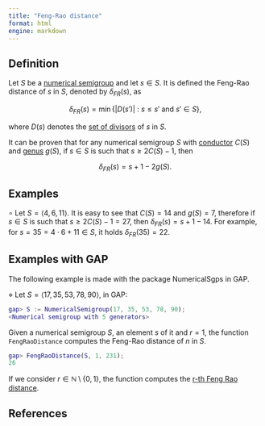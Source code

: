 ```yaml
---
title: "Feng-Rao distance"
format: html
engine: markdown
---
```


## Definition

Let $S$ be a [numerical semigroup](../Basic-concepts/Numerical-semigroup.qmd) and let $s \in S$. It is defined the Feng-Rao distance of $s$ in $S$, denoted by $\delta_{FR}(s)$, as

$$
\delta_{FR}(s) = \min \{ |D(s')| ~ : ~ s \le s' \text{ and } s' \in S\},
$$

where $D(s)$ denotes the [set of divisors](../Basic-concepts/Set-divisors.qmd) of $s$ in $S$.

It can be proven that for any numerical semigroup $S$ with [conductor](../Basic-concepts/Conductor.qmd) $C(S)$ and [genus](../Basic-concepts/Genus.qmd) $g(S)$, if $s \in S$ is such that $s \ge 2C(S) - 1$, then

$$
\delta_{FR}(s) = s + 1 - 2g(S).
$$

## Examples

$\circ$ Let $S = \langle 4, 6, 11 \rangle$. It is easy to see that $C(S) = 14$ and $g(S) = 7$, therefore if $s \in S$ is such that $s \ge 2C(S) - 1 = 27$, then $\delta_{FR}(s) = s + 1 -14$. For example, for $s = 35 = 4 \cdot 6 + 11 \in S$, it holds $\delta_{FR}(35) = 22$.

## Examples with GAP

The following example is made with the package NumericalSgps in GAP.

$\diamond$ Let $S = \langle 17, 35, 53, 78, 90 \rangle$, in GAP:

``` gap
gap> S := NumericalSemigroup(17, 35, 53, 78, 90);
<Numerical semigroup with 5 generators>
```

Given a numerical semigroup $S$, an element $s$ of it and $r = 1$, the function `FengRaoDistance` computes the Feng-Rao distance of $n$ in $S$.

``` gap
gap> FengRaoDistance(S, 1, 231);
26
```

If we consider $r \in \mathbb{N} \setminus \{0, 1\}$, the function computes the [r-th Feng Rao distance](Feng-Rao-distance-generalized.qmd).

## References
